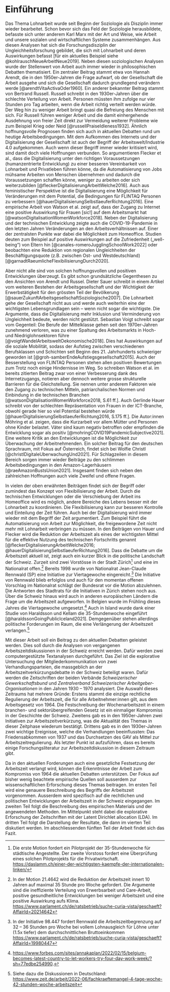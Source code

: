 # Einführung

Das Thema Lohnarbeit wurde seit Beginn der Soziologie als Disziplin immer wieder bearbeitet. Schon bevor sich das Feld der Soziologie herausbildete, befasste sich unter anderem Karl Marx mit der Art und Weise, wie Arbeit und unsere sozialen und wirtschaftlichen Systeme zusammenhängen. Aus diesen Analysen hat sich die Forschungsdisziplin der Ungleichheitsforschung gebildet, die sich mit Lohnarbeit und deren Auswirkungen befasst [für ein aktuelles Beispiel siehe @kohlrauschNeueArbeitNeue2019]. Neben diesen soziologischen Analysen wurde der Stellenwert von Arbeit auch immer wieder in philosophischen Debatten thematisiert. Ein zentraler Beitrag stammt etwa von Hannah Arendt, die in den 1950er-Jahren die Frage aufwarf, ob der Gesellschaft die Arbeit ausgehe und sich die Gesellschaft dadurch grundlegend verändern werde [@arendtVitaActivaOder1960]. Ein anderer bekannter Beitrag stammt von Bertrand Russell. Russell schreibt in den 1930er-Jahren über die schlechte Verteilung von Arbeit. Personen müssten ihm zufolge nur vier Stunden pro Tag arbeiten, wenn die Arbeit richtig verteilt werden würde. Der Weg hin zu weniger Arbeit bringt quasi die Befreiung des Menschen mit sich. Für Russell führen weniger Arbeit und die damit einhergehende Ausdehnung von freier Zeit direkt zur Vermeidung weiterer Probleme wie zum Beispiel Krieg oder Neid [@russellPraiseIdleness1932].  Ähnlich hoffnungsvolle Prognosen finden sich auch in aktuellen Debatten rund um heutige Arbeitsbedingungen. Mit dem Aufkommen des Internets und der Digitalisierung der Gesellschaft ist auch der Begriff der Arbeitswelt/Industrie 4.0 aufgekommen. Auch wenn dieser Begriff immer wieder kritisiert wird, sind damit doch viele Hoffnungen verbunden. So argumentieren Flecker et al., dass die Digitalisierung unter den richtigen Voraussetzungen (humanzentrierte Entwicklung) zu einer besseren Vereinbarkeit von Lohnarbeit und Privatleben führen könne, da die Automatisierung von Jobs mühsame Arbeiten von Menschen übernehmen und dadurch die Voraussetzungen schaffen könne, weniger zu arbeiten oder sich weiterzubilden [@fleckerDigitalisierungArbeitWelche2016]. Auch aus feministischer Perspektive ist die Digitalisierung eine Möglichkeit für Veränderungen mit dem Potential, die Bedingungen für FLINTAQ Personen zu verbessern [@hauerDigitalisierungSelbstlaeuferRichtung2016]. Eine empirische Arbeit von Watson et al. zeigt auf, dass der Zugang zu Internet eine positive Auswirkung für Frauen [sic!] auf dem Arbeitsmarkt hat [@watsonDigitalisationWomenWorkforce2018]. Neben der Digitalisierung und der technischen Entwicklung zeigte auch die COVID-19-Pandemie in den letzten Jahren Veränderungen an den Arbeitsverhältnissen auf. Einer der zentralsten Punkte war dabei die Möglichkeit zum Homeoffice. Studien deuten zum Beispiel auf positive Auswirkungen auf die Zufriedenheit („well-being“) von Eltern hin [@canales-romeroJugglingSchoolWork2022] oder beobachten eine Reduktion von regionalen Ungleichheiten der Beschäftigungsquote (z.B. zwischen Ost- und Westdeutschland) [@garnadtRaeumlicheFlexibilisierungDurch2020]. 

Aber nicht alle sind von solchen hoffnungsvollen und positiven Entwicklungen überzeugt. Es gibt schon grundsätzliche Gegenthesen zu den Ansichten von Arendt und Russel. Dieter Sauer schreibt in einem Artikel vom weiteren Bestehen der Arbeitsgesellschaft und der Wichtigkeit der Erwerbstätigkeit für den grössten Teil der Bevölkerung [@sauerZukunftArbeitsgesellschaftSoziologische2007]. Die Lohnarbeit gehe der Gesellschaft nicht aus und werde auch weiterhin eine der wichtigsten Lebensgrundlagen sein – wenn nicht sogar die wichtigste. Die Argumente, dass die Digitalisierung mehr Inklusion und Verminderung von Ungleichheit bedeute, werden nicht gestützt. Sebastian Voigt schreibt sogar vom Gegenteil: Die Berufe der Mittelklasse gehen seit den 1970er-Jahren zunehmend verloren, was zu einer Spaltung des Arbeitsmarkts in Hoch- und Niedriglohnsektoren führe [@voigtWandelArbeitsweltOekonomische2018]. Dies hat Auswirkungen auf die soziale Mobilität, sodass der Aufstieg zwischen verschiedenen Berufsklassen und Schichten seit Beginn des 21. Jahrhunderts schwieriger geworden ist [@groh-samberEndeAufstiegsgesellschaft2015]. Auch der Besserstellung von FLINTAQ Personen stehen allen positiven Bewertungen zum Trotz noch einige Hindernisse im Weg. So schreiben Watson et al. im bereits zitierten Beitrag zwar von einer Verbesserung dank des Internetzugangs, notieren aber dennoch weitere grosse strukturelle Barrieren für die Gleichstellung. Sie nennen unter anderem Faktoren wie den Zugang zu technischen Mitteln, patriarchalischen Normen und Einbindung in die technischen Branchen [@watsonDigitalisationWomenWorkforce2018, S.61 ff.]. Auch Gerlinde Hauer schreibt von der schlechten Repräsentation von Frauen in der ICT-Branche, obwohl gerade hier so viel Potential bestehen würde [@hauerDigitalisierungSelbstlaeuferRichtung2016, S.175 ff.]. Die Autor:innen Möhring et al. zeigen, dass die Kurzarbeit vor allem Mütter und Personen ohne Kinder belastet. Väter sind kaum negativ betroffen oder empfinden die Entwicklung sogar als positiv [@mohringCOVID19PandemicSubjective2021]. Eine weitere Kritik an den Entwicklungen ist die Möglichkeit zur Überwachung der Arbeitnehmenden. Ein solcher Beitrag für den deutschen Sprachraum, mit Fokus auf Österreich, findet sich bei Wolfie Christl [@christlDigitaleUberwachungUnd2021]. Für Schlagzeilen in diesem Bereich sorgen immer wieder Beiträge zu den schlimmen Arbeitsbedingungen in den Amazon-Lagerhäusern [@raeAmazonBustsUnion2021]. Insgesamt finden sich neben den zahlreichen Hoffnungen auch viele Zweifel und offene Fragen.

In vielen der oben erwähnten Beiträgen findet sich der Begriff oder zumindest das Konzept von Flexibilisierung der Arbeit. Durch die technischen Entwicklungen oder die Verschiebung der Arbeit ins Homeoffice wird es möglich, andere Bereiche des Lebens besser mit der Lohnarbeit zu koordinieren. Die Flexibilisierung kann zur besseren Kontrolle und Einteilung der Zeit führen. Auch bei der Digitalisierung wird immer wieder mit dem Begriff der Zeit argumentiert. Zum Beispiel führt die Automatisierung von Arbeit zur Möglichkeit, die freigewordene Zeit nicht mehr mit Lohnarbeit verbringen zu müssen. In den Beiträgen von Hauer und Flecker wird die Reduktion der Arbeitszeit als eines der wichtigsten Mittel für die effektive Nutzung des technischen Fortschritts genannt [@fleckerDigitalisierungArbeitWelche2016; @hauerDigitalisierungSelbstlaeuferRichtung2016]. Dass die Debatte um die Arbeitszeit aktuell ist, zeigt auch ein kurzer Blick in die politische Landschaft der Schweiz. Zurzeit sind zwei Vorstösse in der Stadt Zürich^[Die erste Motion fordert ein Pilotprojekt der 35-Stundenwoche für städtische Angestellte. Der zweite Vorstoss fordert eine Überprüfung eines solchen Pilotprojekts für die Privatwirtschaft.  <https://daslamm.ch/einer-der-wichtigsten-kaempfe-der-internationalen-linken/>] und eine im Nationalrat offen.^[In der Motion 21.4642 wird die Reduktion der Arbeitszeit innert 10 Jahren auf maximal 35 Stunde pro Woche gefordert. Die Argumente sind die ineffiziente Verteilung von Erwerbsarbeit und Care-Arbeit, positive gesundheitliche Entwicklungen bei weniger Arbeitszeit und eine positive Auswirkung aufs Klima. <https://www.parlament.ch/de/ratsbetrieb/suche-curia-vista/geschaeft?AffairId=20214642>] Bereits 1998 wurde von Nationalrat Jean-Claude Rennwald (SP) eine Initiative zur Viertagewoche eingereicht.^[In der Initiative 98.447 fordert Rennwald die Arbeitszeitbegrenzung auf 32 – 36 Stunden pro Woche bei vollem Lohnausgleich für Löhne unter (1.5x tiefer) dem durchschnittlichen Bruttoeinkommen <https://www.parlament.ch/de/ratsbetrieb/suche-curia-vista/geschaeft?AffairId=19980447>] Die Initiative von Rennwald blieb erfolglos und auch für den momentan offenen Vorschlag im Nationalrat schlägt der Bundesrat vor die Motion abzulehnen. Die Antworten des Stadtrats für die Initiativen in Zürich stehen noch aus. Über die Schweiz hinaus wird auch in anderen europäischen Ländern die Frage um die Arbeitszeit aufgeworfen. In Belgien wurde im Frühling dieses Jahres die Viertagewoche umgesetzt.^[ <https://www.forbes.com/sites/annakaplan/2022/02/15/belgium-becomes-latest-country-to-let-workers-try-four-day-work-week/?sh=77edbe254990>.] Auch in Island wurde dank einer Studie von Haraldsson und Kellam die 35-Stundenwoche eingeführt [@haraldssonGoingPublicIceland2021]. Demgegenüber stehen allerdings politische Forderungen im Raum, die eine Verlängerung der Arbeitszeit verlangen.^[Siehe dazu die Diskussionen in Deutschland: <https://www.zeit.de/arbeit/2022-06/fachkraeftemangel-4-tage-woche-42-stunden-woche-arbeitszeit>] 

Mit dieser Arbeit soll ein Beitrag zu den aktuellen Debatten geleistet werden. Dies soll durch die Analysen von vergangenen Arbeitszeitdiskussionen in der Schweiz erreicht werden. Dafür werden zwei computergestützte Textanalysen durchgeführt. Das Ziel ist die explorative Untersuchung der Mitgliederkommunikation von zwei Verhandlungsparteien, die massgeblich an der Arbeitszeitverkürzungsdebatte in der Schweiz beteiligt waren. Dafür werden die Zeitschriften der beiden Verbände *Schweizerischer Gewerkschaftsbund* und *Zentralverband Schweizerischer Arbeitgeber-Organisationen* in den Jahren 1930 – 1970 analysiert. Die Auswahl dieses Zeitraums hat mehrere Gründe: Erstens stammt die einzige rechtliche Regulierung der Arbeitszeit, die für alle Arbeitnehmer:innen gilt, aus dem Arbeitsgesetz von 1964. Die Festschreibung der Wochenarbeitszeit in einem branchen- und sektorübergreifenden Gesetz ist ein einmaliger Kompromiss in der Geschichte der Schweiz. Zweitens gab es in den 1950er-Jahren zwei Initiativen zur Arbeitszeitverkürzung, was die Aktualität des Themas in dieser Zeitphase wiederum bestätigt. Drittens gab es in den 1930er-Jahren zwei wichtige Ereignisse, welche die Verhandlungen beeinflussten: Das Friedensabkommen von 1937 und das Durchsetzen des GAV als Mittel zur Arbeitszeitregulierung. Als letzter Punkt ist aufzuführen, dass es bereits einige Forschungsliteratur zur Arbeitszeitdiskussion in diesem Zeitraum gibt.

Da in den aktuellen Forderungen auch eine gesetzliche Festsetzung der Arbeitszeit verlangt wird, können die Erkenntnisse der Arbeit zum Kompromiss von 1964 die aktuellen Debatten unterstützen. Der Fokus auf bisher wenig beachtete empirische Quellen soll ausserdem zur wissenschaftlichen Erforschung dieses Themas beitragen. Im ersten Teil wird eine genauere Beschreibung des Begriffs der Arbeitszeit vorgenommen. Ausserdem wird spezifisch auf die rechtlichen und politischen Entwicklungen der Arbeitszeit in der Schweiz eingegangen. Im zweiten Teil folgt die Beschreibung des empirischen Materials und der angewendeten Methoden. Im Mittelpunkt steht dabei die explorative Erforschung der Zeitschriften mit der Latent Dirichlet allocation (LDA). Im dritten Teil folgt die Darstellung der Resultate, die dann im vierten Teil diskutiert werden. Im abschliessenden fünften Teil der Arbeit findet sich das Fazit.
